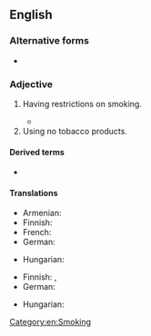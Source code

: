 {{also|nonsmoking}}
==English==

===Alternative forms===
* {{l|en|nonsmoking}}

===Adjective===
{{en-adj|-}}

# Having restrictions on smoking.
#: {{ux|en|We want a table in the '''non-smoking''' sector.}}
#* {{quote-journal|en|year=1964|month=March|title=Beyond the Channel: Western Germany: More '''non-smoking''' accommodation|journal=Modern Railways|page=205|text=A recent public-opinion poll in local trains to and from representative large cities showed 52 per cent of passengers to prefer travel in '''non-smoking''' and 38 per cent in smoking accommodation, whilst 10 per cent expressed indifference. The percentage varied considerably according to the region; in the Karlsruhe area 60 per cent preferred '''non-smoking''' accommodation and only 27 per cent preferred to smoke.}}
# Using no tobacco products.
#: {{ux|en|We have a room for a '''non-smoking''' [[tenant]].}}

====Derived terms====
* {{l|en|non-smoking compartment}}

====Translations====
{{trans-top|having restrictions on smoking}}
* Armenian: {{t|hy|ոչ ծխելը}}
* Finnish: {{t+|fi|savuton}}
* French: {{t+|fr|non-fumeur}}
* German: {{t|de|Nichtraucher-}}
{{trans-mid}}
* Hungarian: {{t+|hu|nemdohányzó}}
{{trans-bottom}}

{{trans-top|not using tobacco}}
* Finnish: {{t+|fi|savuton}}, {{t+|fi|tupakoimaton}}
* German: {{t+|de|Nichtraucher}}
{{trans-mid}}
* Hungarian: {{t|hu|nem dohányzó}}
{{trans-bottom}}

[[Category:en:Smoking]]